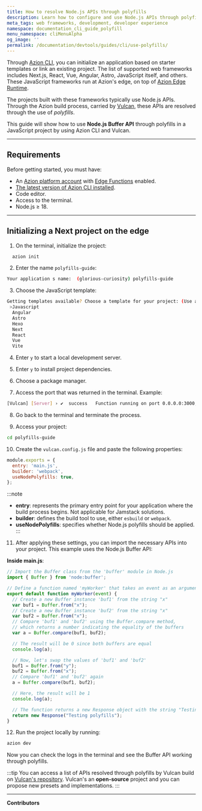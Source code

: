 ```yaml
---
title: How to resolve Node.js APIs through polyfills
description: Learn how to configure and use Node.js APIs through polyfills.
meta_tags: web frameworks, development, developer experience
namespace: documentation_cli_guide_polyfill
menu_namespace: cliMenuAlpha
og_image: ''
permalink: /documentation/devtools/guides/cli/use-polyfills/
---
```


Through [Azion CLI](/en/documentation/products/azion-cli/overview/), you can initialize an application based on starter templates or link an existing project. The list of supported web frameworks includes Next.js, React, Vue, Angular, Astro, JavaScript itself, and others. These JavaScript frameworks run at Azion's edge, on top of [Azion Edge Runtime](/en/documentation/devtools/runtime/overview/).

The projects built with these frameworks typically use Node.js APIs. Through the Azion build process, carried by [Vulcan](https://github.com/aziontech/vulcan), these APIs are resolved through the use of *polyfills*. 

This guide will show how to use **Node.js Buffer API** through polyfills in a JavaScript project by using Azion CLI and Vulcan.

---

## Requirements

Before getting started, you must have:

- An [Azion platform account](/en/documentation/products/accounts/creating-account/) with [Edge Functions](/en/documentation/products/build/edge-application/edge-functions/) enabled.
- [The latest version of Azion CLI installed](/en/documentation/products/azion-cli/overview/).
- Code editor.
- Access to the terminal.
- Node.js ≥ 18.

---

## Initializing a Next project on the edge

1. On the terminal, initialize the project:

```sh 
  azion init
```

2. Enter the name `polyfills-guide`:

```sh 
Your application s name:  (glorious-curiosity) polyfills-guide
```

3. Choose the JavaScript template: 

```sh 
Getting templates available? Choose a template for your project: (Use arrow keys)
 >Javascript
  Angular 
  Astro 
  Hexo 
  Next 
  React 
  Vue 
  Vite 
```

4. Enter `y` to start a local development server. 

5. Enter `y` to install project dependencies.  

6. Choose a package manager.

7. Access the port that was returned in the terminal. Example:

```bash 
[Vulcan] [Server] › ✔  success   Function running on port 0.0.0.0:3000, url: http://localhost:3000
``` 

8. Go back to the terminal and terminate the process.

9. Access your project: 

```bash
cd polyfills-guide
```

10. Create the `vulcan.config.js` file and paste the following properties:

```js title="polyfills-guide/vulcan.config.js"
module.exports = {
  entry: 'main.js',
  builder: 'webpack',
  useNodePolyfills: true,
};
```

:::note
- **entry**: represents the primary entry point for your application where the build process begins. Not applicable for Jamstack solutions.
- **builder**: defines the build tool to use, either `esbuild` or `webpack`.
- **useNodePolyfills**: specifies whether Node.js polyfills should be applied.
:::

11. After applying these settings, you can import the necessary APIs into your project. This example uses the Node.js Buffer API:

**Inside main.js**:

```js title="polyfills-guide/main.js"
// Import the Buffer class from the 'buffer' module in Node.js
import { Buffer } from 'node:buffer';

// Define a function named 'myWorker' that takes an event as an argument
export default function myWorker(event) {
  // Create a new Buffer instance 'buf1' from the string "x"
  var buf1 = Buffer.from("x");
  // Create a new Buffer instance 'buf2' from the string "x"
  var buf2 = Buffer.from("x");
  // Compare 'buf1' and 'buf2' using the Buffer.compare method,
  // which returns a number indicating the equality of the buffers
  var a = Buffer.compare(buf1, buf2);

  // The result will be 0 since both buffers are equal
  console.log(a);

  // Now, let's swap the values of 'buf1' and 'buf2'
  buf1 = Buffer.from("y");
  buf2 = Buffer.from("x");
  // Compare 'buf1' and 'buf2' again
  a = Buffer.compare(buf1, buf2);

  // Here, the result will be 1
  console.log(a);

  // The function returns a new Response object with the string "Testing buffer polyfills"
  return new Response("Testing polyfills");
}
```

12. Run the project locally by running: 

```bash 
azion dev
```

Now you can check the logs in the terminal and see the Buffer API working through polyfills. 

:::tip
You can access a list of APIs resolved through polyfills by Vulcan build on [Vulcan's repository](https://github.com/aziontech/vulcan). Vulcan's an **open-source** project and you can propose new presets and implementations.
:::

---


**Contributors**

<AuthorList filePath="src/content/docs/en/pages/guides/cli/cli-vulcan-use-polyfills.mdx"/>